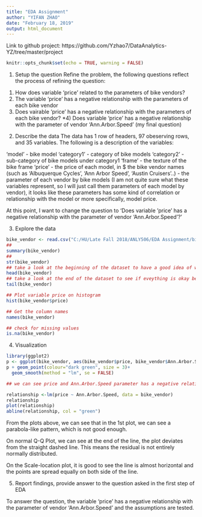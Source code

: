 ```yaml
---
title: "EDA Assignment"
author: "YIFAN ZHAO"
date: "February 18, 2019"
output: html_document
---
```

Link to github project: https://github.com/Yzhao7/DataAnalytics-YZ/tree/master/project
```r
knitr::opts_chunk$set(echo = TRUE, warning = FALSE)
```
1. Setup the question
Refine the problem, the following questions reflect the process of refining the question:
1) How does variable 'price' related to the parameters of bike vendors?
2) The variable 'price' has a negative relationship with the parameters of each bike vendor
3) Does vairable 'price' has a negative relationship with the parameters of each bike vendor? 
*4) Does variable 'price' has a negative relationship with the parameter of vendor 'Ann.Arbor.Speed' (my final question)

2. Describe the data
The data has 1 row of headers, 97 obeserving rows, and 35 variables. 
The following is a description of the variables:

'model' - bike model
'category1' - category of bike models
'category2' - sub-category of bike models under category1
'frame' - the texture of the bike frame
'price' - the price of each model, in $
the bike vendor names (such as 'Albuquerque Cycles', 'Ann Arbor Speed', 'Austin Cruisers'..) - the parameter of each vendor by bike models (I am not quite sure what these variables represent, so I will just call them parameters of each model by vendor), it looks like these parameters has some kind of correlation or relationship with the model or more specifically, model price.

At this point, I want to change the question to 'Does variable 'price' has a negative relationship with the parameter of vendor 'Ann.Arbor.Speed'?'

3. Explore the data
```r
bike_vendor <- read.csv("C:/HU/Late Fall 2018/ANLY506/EDA Assignment/bikeVendors.csv")
##
summary(bike_vendor)
## 
str(bike_vendor)
## take a look at the beginning of the dataset to have a good idea of what the dataset look like
head(bike_vendor)
## take a look at the end of the dataset to see if eveything is okay because some dataset has rows that are omitted at the end
tail(bike_vendor)

## Plot variable price on histogram
hist(bike_vendor$price)

## Get the column names
names(bike_vendor)

## check for missing values
is.na(bike_vendor)
```

4. Visualization
```r
library(ggplot2)
p <- ggplot(bike_vendor, aes(bike_vendor$price, bike_vendor$Ann.Arbor.Speed))
p + geom_point(colour="dark green", size = 3)+
  geom_smooth(method = "lm", se = FALSE)

## we can see price and Ann.Arbor.Speed parameter has a negative relationship 

relationship <-lm(price ~ Ann.Arbor.Speed, data = bike_vendor)
relationship
plot(relationship)
abline(relationship, col = "green")
```
From the plots above, we can see that in the 1st plot, we can see a parabola-like pattern, which is not good enough.

On normal Q-Q Plot, we can see at the end of the line, the plot deviates from the straight dashed line. This means the residual is not entirely normally distributed.

On the Scale-location plot, it is good to see the line is almost horizontal and the points are spread equally on both side of the line.

5. Report findings, provide answer to the question asked in the first step of EDA

To answer the question, the variable 'price' has a negative relationship with the parameter of vendor 'Ann.Arbor.Speed' and the assumptions are tested.